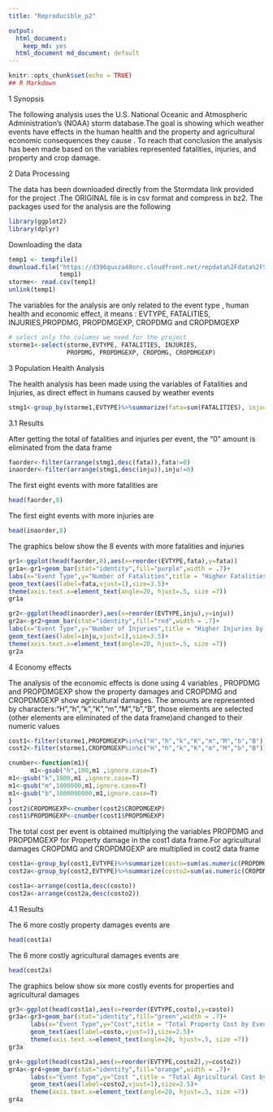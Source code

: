 ---
title: "Reproducible_p2"

output:
  html_document: 
    keep_md: yes
  html_document md_document: default
---

```{r}
knitr::opts_chunk$set(echo = TRUE)
## R Markdown
```

1 Synopsis

The following analysis uses the U.S. National Oceanic and Atmospheric Administration's (NOAA) storm database.The goal is showing which weather events have effects in the human health and the property and agricultural economic consequences they cause . To reach that conclusion the analysis has been made based on the variables represented  fatalities, injuries, and property and crop damage.

2 Data Processing

The data has been downloaded directly from the Stormdata link provided for the project .The ORIGINAL file is in csv format and compress in bz2. 
The packages used for the analysis are the following

```{r}
library(ggplot2)
library(dplyr)
```

Downloading the data

```{r}
temp1 <- tempfile()
download.file("https://d396qusza40orc.cloudfront.net/repdata%2Fdata%2FStormData.csv.bz2",
              temp1)
storme<- read.csv(temp1)
unlink(temp1)
```

The variables for the analysis are only related to the event type , human health and economic effect, it means : EVTYPE, FATALITIES, INJURIES,PROPDMG, PROPDMGEXP, CROPDMG and CROPDMGEXP

```{r}
# select only the columns we need for the project
storme1<-select(storme,EVTYPE, FATALITIES, INJURIES,
                PROPDMG, PROPDMGEXP, CROPDMG, CROPDMGEXP)

```

3 Population Health Analysis

The health analysis has been made using the variables of Fatalities and Injuries, as direct effect in humans caused by weather events

```{r}
stmg1<-group_by(storme1,EVTYPE)%>%summarize(fata=sum(FATALITIES), inju=sum(INJURIES))
```

3.1 Results 

After getting the total of fatalities and injuries per event, the "0" amount is eliminated from the data frame 

```{r}
faorder<-filter(arrange(stmg1,desc(fata)),fata!=0)
inaorder<-filter(arrange(stmg1,desc(inju)),inju!=0)
```

The first eight events with more fatalities are

```{r}
head(faorder,8) 
```

The first eight events with more injuries are

```{r}
head(inaorder,8)
```

The graphics below show the 8 events with more fatalities and injuries

```{r}
gr1<-ggplot(head(faorder,8),aes(x=reorder(EVTYPE,fata),y=fata))
gr1a<-gr1+geom_bar(stat="identity",fill="purple",width = .7)+
labs(x="Event Type",y="Number of Fatalities",title = "Higher Fatalities by Event")+
geom_text(aes(label=fata,vjust=1),size=3.5)+
theme(axis.text.x=element_text(angle=20, hjust=.5, size =7))
gr1a

gr2<-ggplot(head(inaorder),aes(x=reorder(EVTYPE,inju),y=inju))
gr2a<-gr2+geom_bar(stat="identity",fill="red",width = .7)+
labs(x="Event Type",y="Number of Injuries",title = "Higher Injuries by Event")+
geom_text(aes(label=inju,vjust=1),size=3.5)+
theme(axis.text.x=element_text(angle=20, hjust=.5, size =7))
gr2a
```

4 Economy effects

The analysis of the economic effects is done using 4 variables , PROPDMG and PROPDMGEXP show the property damages and CROPDMG and CROPDMGEXP show agricultural damages.
The amounts are represented by characters:"H","h","k","K","m","M","b","B", those elements are selected (other elements are eliminated of the data frame)and changed to their numeric values

```{r}
cost1<-filter(storme1,PROPDMGEXP%in%c("H","h","k","K","m","M","b","B"))
cost2<-filter(storme1,CROPDMGEXP%in%c("H","h","k","K","m","M","b","B"))

cnumber<-function(m1){
      m1<-gsub("h",100,m1 ,ignore.case=T)
m1<-gsub("k",1000,m1 ,ignore.case=T)
m1<-gsub("m",1000000,m1,ignore.case=T)
m1<-gsub("b",1000000000,m1,ignore.case=T)
}
cost2$CROPDMGEXP<-cnumber(cost2$CROPDMGEXP)
cost1$PROPDMGEXP<-cnumber(cost1$PROPDMGEXP)
```

The total cost per event is obtained multiplying the variables PROPDMG and PROPDMGEXP for Property damage in the cost1 data frame.For agricultural damages CROPDMG and CROPDMGEXP are multiplied in cost2 data frame

```{r}
cost1a<-group_by(cost1,EVTYPE)%>%summarize(costo=sum(as.numeric(PROPDMGEXP)*PROPDMG))
cost2a<-group_by(cost2,EVTYPE)%>%summarize(costo2=sum(as.numeric(CROPDMGEXP)*CROPDMG))                                    

cost1a<-arrange(cost1a,desc(costo))
cost2a<-arrange(cost2a,desc(costo2))
```
4.1 Results

The 6 more costly property damages events are

```{r}
head(cost1a)
```

The 6 more costly agricultural damages events are

```{r}
head(cost2a)
```

The graphics below show six more costly  events for properties and agricultural damages

```{r}
gr3<-ggplot(head(cost1a),aes(x=reorder(EVTYPE,costo),y=costo))
gr3a<-gr3+geom_bar(stat="identity",fill="green",width = .7)+
      labs(x="Event Type",y="Cost",title = "Total Property Cost by Event")+
      geom_text(aes(label=costo,vjust=1),size=2.5)+
      theme(axis.text.x=element_text(angle=20, hjust=.5, size =7))
gr3a

gr4<-ggplot(head(cost2a),aes(x=reorder(EVTYPE,costo2),y=costo2))
gr4a<-gr4+geom_bar(stat="identity",fill="orange",width = .7)+
      labs(x="Event Type",y="Cost ",title = "Total Agricultural Cost by Event")+
      geom_text(aes(label=costo2,vjust=1),size=2.5)+
      theme(axis.text.x=element_text(angle=20, hjust=.5, size =7))
gr4a

```

